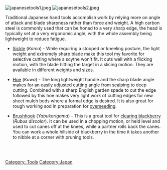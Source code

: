 [[File:japanesetools1.jpeg|right]]
[[File:japanesetools2.jpeg|right]]

Traditional Japanese hand tools accomplish work by relying more on angle of attack and blade sharpness rather than force and weight. A high carbon steel is commonly used that can be honed to a very sharp edge, the head is typically set at a very ergonomic angle, with the whole assembly being lightweight to reduce fatigue.

* [[Sickle]] (''Kama'') - While requiring a stooped or kneeling posture, the light weight and extremely sharp blade make this tool my favorite for selective cutting where a scythe won't fit. It cuts well with a flicking motion, with the blade hitting the target in a slicing motion. They are available in different weights and sizes.

* [[Hoe]] (''Kuwa'') - The long lightweight handle and the sharp blade angle makes for an easily adjusted cutting angle from scalping to deep cutting. Combined with a sharp English garden spade to cut the edge followed by this hoe makes very light work of cutting edges for new sheet mulch beds where a formal edge is desired. It is also great for rough working sod in preparation for [[overseeding]].

* [[Brushhook]] (''Yabukarigama'') - This is a great tool for [[clearing blackberry]] (''Rubus discolor''). It can be used in a chopping motion, or held level and used to cut canes off at the knees, while a partner rolls back the canes. You can work a whole hillside of blackberry in the time it takes another to nibble at a corner with pruning tools. 

<br /><br />{{PermacultureInfo|Japanese hand tools}}

[[Category: Tools]]
[[Category:Japan]]
